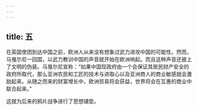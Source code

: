 ```yaml
---
---
---
```

title: 五
---



在英国使团到达中国之前，欧洲人从来没有想象过武力进攻中国的可能性。然而，马戛尔尼一回国，以武力教训中国的声音就开始在欧洲响起。而且这种声音还披上了文明的伪装。马戛尔尼宣称：“如果中国现政府由一个会保证其居民财产安全的政府所取代，那么亚洲农民和工匠的技术与进取心以及亚洲商人的商业敏感就会激励起来。从随之而来的财富增长中，欧洲贸易将会获益，世界将会在互惠的商业中联合起来。”

这就为后来的鸦片战争进行了思想铺垫。